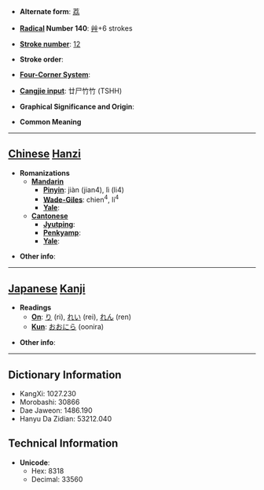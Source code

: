 * '''Alternate form''': [[荔]]

* '''[[Wiktionary:Chinese radical index| Radical]] Number 140''': [[Wiktionary:Chinese radical index 艸|艸]]+6 strokes

* '''[[Wiktionary:Chinese total strokes index|Stroke number]]''': [[Wiktionary:Chinese total strokes index 12|12]]

* '''Stroke order''': 

* '''[[Wiktionary:Chinese four corner index|Four-Corner System]]''': 

* '''[[Wiktionary:Chinese Cangjie index|Cangjie input]]''': 廿尸竹竹 (TSHH)

* '''Graphical Significance and Origin''': 

* '''Common Meaning'''

----

== [[Chinese]] [[Hanzi]] ==

* '''Romanizations'''
** '''[[Mandarin]]'''
*** '''[[Pinyin]]''': jiàn (jian4), lì (li4)
*** '''[[Wade-Giles]]''': chien<sup>4</sup>, li<sup>4</sup>
*** '''[[Yale]]''': 
** '''[[Cantonese]]'''
*** '''[[Jyutping]]''':
*** '''[[Penkyamp]]''': 
*** '''[[Yale]]''': 

* '''Other info''': 

----

== [[Japanese]] [[Kanji]] ==

* '''Readings'''
** '''[[On]]''': [[り]] (ri), [[れい]] (rei), [[れん]] (ren)
** '''[[Kun]]''': [[おおにら]] (oonira)

* '''Other info''':  

----

== Dictionary Information ==

* KangXi: 1027.230
* Morobashi: 30866
* Dae Jaweon: 1486.190
* Hanyu Da Zidian: 53212.040

== Technical Information ==

* '''Unicode''':
** Hex: 8318
** Decimal: 33560